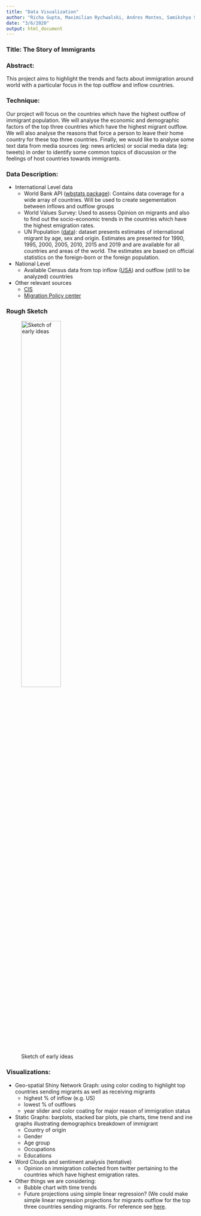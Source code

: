 ```yaml
---
title: "Data Visualization"
author: "Richa Gupta, Maximilian Rychwalski, Andres Montes, Samikshya Siwakoti"
date: "3/6/2020"
output: html_document
---
```



### Title: The Story of Immigrants

### Abstract: 
This project aims to highlight the trends and facts about immigration around world with a particular focus in the top outflow and inflow countries.  

### Technique: 
Our project will focus on the countries which have the highest outflow of immigrant population. We will analyse the economic and demographic factors of the top three countries which have the highest migrant outflow. We will also analyse the reasons that force a person to leave their home country for these top three countries. Finally, we would like to analyse some text data from media sources (eg: news articles)  or social media data (eg: tweets) in order to identify some common topics of discussion or the feelings of host countries towards immigrants.

### Data Description:
* International Level data     
  + World Bank API ([wbstats package](https://cran.r-project.org/web/packages/wbstats/wbstats.pdf)):
  Contains data coverage for a wide array of countries. Will be used to create segementation between inflows
  and outflow groups 
  + World Values Survey: Used to assess Opinion on migrants and also to find out the socio-economic trends in
  the countries which have the highest emigration rates.
  + UN Population ([data](https://www.un.org/en/development/desa/population/migration/data/)):
  dataset presents estimates of international migrant by age, sex and origin. Estimates are presented for 1990,
  1995, 2000, 2005, 2010, 2015 and 2019 and are available for all countries and areas of the world. The
  estimates are based on official statistics on the foreign-born or the foreign population.
* National Level
  + Available Census data from top inflow ([USA](https://www.dhs.gov/immigration-statistics)) and outflow (still to be analyzed) countries
* Other relevant sources
  + [CIS](https://cis.org/Report/Immigrants-United-States-2010)
  + [Migration Policy center](https://www.migrationpolicy.org/programs/data-hub/charts/immigrant-and-emigrant-populations-country-origin-and-destination?width=1000&height=850&iframe=true)

### Rough Sketch

![Sketch of early ideas](Sketch.JPG){height="50%" width="50%" align="center" }

### Visualizations:
* Geo-spatial Shiny Network Graph: using color coding to highlight top countries sending migrants as well as
  receiving migrants
  + highest % of inflow (e.g. US)
  + lowest % of outflows
  + year slider and color coating for major reason of immigration status
* Static Graphs: barplots, stacked bar plots, pie charts, time trend and ine graphs illustrating demographics
  breakdown of immigrant
  + Country of origin
  + Gender
  + Age group
  + Occupations
  + Educations
* Word Clouds and sentiment analysis (tentative)
  + Opinion on immigration collected from twitter pertaining to the countries which have highest emigration
  rates.
* Other things we are considering:
  + Bubble chart with time trends
  + Future projections using simple linear regression? (We could make simple linear regression projections for
  migrants outflow for the top three countries sending migrants. For reference see [here](https://github.com/shapiroj18/unhcr_displaced_demographics/blob/master/Refugee_Project.ipynb).
